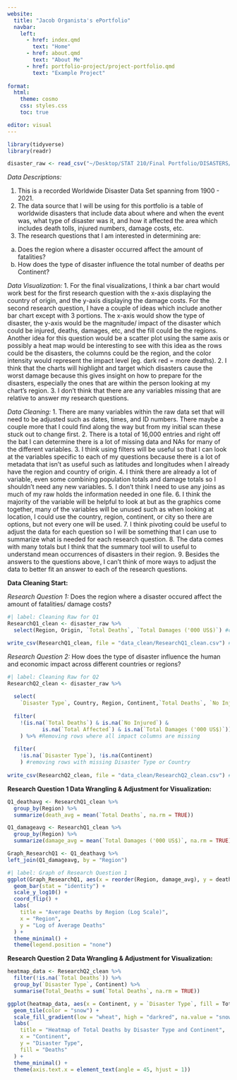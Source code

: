 ```yaml
---
website:
  title: "Jacob Organista's ePortfolio"
  navbar:
    left:
      - href: index.qmd
        text: "Home"
      - href: about.qmd
        text: "About Me"
      - href: portfolio-project/project-portfolio.qmd
        text: "Example Project"
        
format:
  html:
    theme: cosmo
    css: styles.css
    toc: true

editor: visual
---
```


```r
library(tidyverse)
library(readr)
```

```r
disaster_raw <- read_csv("~/Desktop/STAT 210/Final Portfolio/DISASTERS/1900_2021_DISASTERS.xlsx - emdat data.csv")
```

*Data Descriptions:*

1.  This is a recorded Worldwide Disaster Data Set spanning from 1900 - 2021.
2.  The data source that I will be using for this portfolio is a table of worldwide disasters that include data about where and when the event was, what type of disaster was it, and how it affected the area which includes death tolls, injured numbers, damage costs, etc.
3.  The research questions that I am interested in determining are:

<!-- -->

a.  Does the region where a disaster occurred affect the amount of fatalities?
b.  How does the type of disaster influence the total number of deaths per Continent?

*Data Visualization:* 1. For the final visualizations, I think a bar chart would work best for the first research question with the x-axis displaying the country of origin, and the y-axis displaying the damage costs. For the second research question, I have a couple of ideas which include another bar chart except with 3 portions. The x-axis would show the type of disaster, the y-axis would be the magnitude/ impact of the disaster which could be injured, deaths, damages, etc, and the fill could be the regions. Another idea for this question would be a scatter plot using the same axis or possibly a heat map would be interesting to see with this idea as the rows could be the disasters, the columns could be the region, and the color intensity would represent the impact level (eg. dark red = more deaths). 2. I think that the charts will highlight and target which disasters cause the worst damage because this gives insight on how to prepare for the disasters, especially the ones that are within the person looking at my chart's region. 3. I don't think that there are any variables missing that are relative to answer my research questions.

*Data Cleaning:* 1. There are many variables within the raw data set that will need to be adjusted such as dates, times, and ID numbers. There maybe a couple more that I could find along the way but from my initial scan these stuck out to change first. 2. There is a total of 16,000 entries and right off the bat I can determine there is a lot of missing data and NAs for many of the different variables. 3. I think using filters will be useful so that I can look at the variables specific to each of my questions because there is a lot of metadata that isn't as useful such as latitudes and longitudes when I already have the region and country of origin. 4. I think there are already a lot of variable, even some combining population totals and damage totals so I shouldn't need any new variables. 5. I don't think I need to use any joins as much of my raw holds the information needed in one file. 6. I think the majority of the variable will be helpful to look at but as the graphics come together, many of the variables will be unused such as when looking at location, I could use the country, region, continent, or city so there are options, but not every one will be used. 7. I think pivoting could be useful to adjust the data for each question so I will be something that I can use to summarize what is needed for each research question. 8. The data comes with many totals but I think that the summary tool will to useful to understand mean occurrences of disasters in their region. 9. Besides the answers to the questions above, I can't think of more ways to adjust the data to better fit an answer to each of the research questions.

**Data Cleaning Start:**

*Research Question 1:* Does the region where a disaster occured affect the amount of fatalities/ damage costs?

```r
#| label: Cleaning Raw for Q1
ResearchQ1_clean <- disaster_raw %>%
  select(Region, Origin, `Total Deaths`, `Total Damages ('000 US$)`) #columns wanted to keep

write_csv(ResearchQ1_clean, file = "data_clean/ResearchQ1_clean.csv") #saving clean data
```

*Research Question 2:* How does the type of disaster influence the human and economic impact across different countries or regions?

```r
#| label: Cleaning Raw for Q2
ResearchQ2_clean <- disaster_raw %>%
  
  select(
    `Disaster Type`, Country, Region, Continent,`Total Deaths`, `No Injured`, `Total Affected`, `Total Damages ('000 US$)`) %>% #selecting the columns that I think would be useful to keep to answer question
  
  filter(               
    !(is.na(`Total Deaths`) & is.na(`No Injured`) & 
           is.na(`Total Affected`) & is.na(`Total Damages ('000 US$)`))
    ) %>% #Removing rows where all impact columns are missing
  
  filter(
    !is.na(`Disaster Type`), !is.na(Continent)
    ) #removing rows with missing Disaster Type or Country
  
write_csv(ResearchQ2_clean, file = "data_clean/ResearchQ2_clean.csv") #saving clean data
```

**Research Question 1 Data Wrangling & Adjustment for Visualization:**

```r
Q1_deathavg <- ResearchQ1_clean %>%
  group_by(Region) %>%
  summarize(death_avg = mean(`Total Deaths`, na.rm = TRUE)) 

Q1_damageavg <- ResearchQ1_clean %>%
  group_by(Region) %>%
  summarize(damage_avg = mean(`Total Damages ('000 US$)`, na.rm = TRUE))

Graph_ResearchQ1 <- Q1_deathavg %>%
left_join(Q1_damageavg, by = "Region")


```

```r
#| label: Graph of Research Question 1
ggplot(Graph_ResearchQ1, aes(x = reorder(Region, damage_avg), y = death_avg, fill = Region)) +
  geom_bar(stat = "identity") +
  scale_y_log10() +
  coord_flip() +
  labs(
    title = "Average Deaths by Region (Log Scale)",
    x = "Region",
    y = "Log of Average Deaths"
  ) +
  theme_minimal() +
  theme(legend.position = "none")
```

**Research Question 2 Data Wrangling & Adjustment for Visualization:**

```r
heatmap_data <- ResearchQ2_clean %>%
  filter(!is.na(`Total Deaths`)) %>%
  group_by(`Disaster Type`, Continent) %>%
  summarise(Total_Deaths = sum(`Total Deaths`, na.rm = TRUE))

ggplot(heatmap_data, aes(x = Continent, y = `Disaster Type`, fill = Total_Deaths)) +
  geom_tile(color = "snow") +
  scale_fill_gradient(low = "wheat", high = "darkred", na.value = "snow") +
  labs(
    title = "Heatmap of Total Deaths by Disaster Type and Continent",
    x = "Continent",
    y = "Disaster Type",
    fill = "Deaths"
  ) +
  theme_minimal() +
  theme(axis.text.x = element_text(angle = 45, hjust = 1))
```
